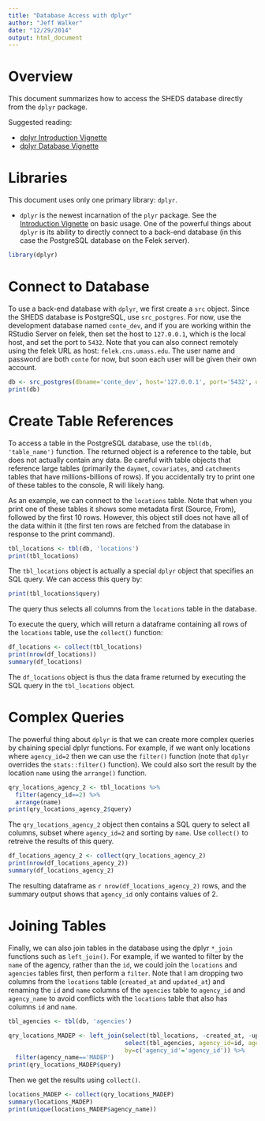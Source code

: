 ```yaml
---
title: "Database Access with dplyr"
author: "Jeff Walker"
date: "12/29/2014"
output: html_document
---
```


# Overview

This document summarizes how to access the SHEDS database directly from the `dplyr` package. 

Suggested reading:

- [dplyr Introduction Vignette](http://cran.r-project.org/web/packages/dplyr/vignettes/introduction.html)
- [dplyr Database Vignette](http://cran.r-project.org/web/packages/dplyr/vignettes/databases.html)

# Libraries

This document uses only one primary library: `dplyr`. 

- `dplyr` is the newest incarnation of the `plyr` package. See the [Introduction Vignette](http://cran.r-project.org/web/packages/dplyr/vignettes/introduction.html) on basic usage. One of the powerful things about `dplyr` is its ability to directly connect to a back-end database (in this case the PostgreSQL database on the Felek server).

```r
library(dplyr)
```

# Connect to Database

To use a back-end database with `dplyr`, we first create a `src` object. Since the SHEDS database is PostgreSQL, use `src_postgres`. For now, use the development database named `conte_dev`, and if you are working within the RStudio Server on felek, then set the host to `127.0.0.1`, which is the local host, and set the port to `5432`. Note that you can also connect remotely using the felek URL as host: `felek.cns.umass.edu`. The user name and password are both `conte` for now, but soon each user will be given their own account.

```r
db <- src_postgres(dbname='conte_dev', host='127.0.0.1', port='5432', user='conte', password='conte')
print(db)
```

# Create Table References

To access a table in the PostgreSQL database, use the `tbl(db, 'table_name')` function. The returned object is a reference to the table, but does not actually contain any data. Be careful with table objects that reference large tables (primarily the `daymet`, `covariates`, and `catchments` tables that have millions-billions of rows). If you accidentally try to print one of these tables to the console, R will likely hang.

As an example, we can connect to the `locations` table. Note that when you print one of these tables it shows some metadata first (Source, From), followed by the first 10 rows. However, this object still does not have all of the data within it (the first ten rows are fetched from the database in response to the print command). 

```r
tbl_locations <- tbl(db, 'locations')
print(tbl_locations)
```

The `tbl_locations` object is actually a special `dplyr` object that specifies an SQL query. We can access this query by:

```r
print(tbl_locations$query)
```

The query thus selects all columns from the `locations` table in the database.

To execute the query, which will return a dataframe containing all rows of the `locations` table, use the `collect()` function:

```r
df_locations <- collect(tbl_locations)
print(nrow(df_locations))
summary(df_locations)
```

The `df_locations` object is thus the data frame returned by executing the SQL query in the `tbl_locations` object.

# Complex Queries

The powerful thing about `dplyr` is that we can create more complex queries by chaining special dplyr functions. For example, if we want only locations where `agency_id=2` then we can use the `filter()` function (note that `dplyr` overrides the `stats::filter()` function). We could also sort the result by the location `name` using the `arrange()` function.

```r
qry_locations_agency_2 <- tbl_locations %>%
  filter(agency_id==2) %>%
  arrange(name)
print(qry_locations_agency_2$query)
```

The `qry_locations_agency_2` object then contains a SQL query to select all columns, subset where `agency_id=2` and sorting by `name`. Use `collect()` to retreive the results of this query.

```r
df_locations_agency_2 <- collect(qry_locations_agency_2)
print(nrow(df_locations_agency_2))
summary(df_locations_agency_2)
```

The resulting dataframe as `r nrow(df_locations_agency_2)` rows, and the summary output shows that `agency_id` only contains values of 2.

# Joining Tables

Finally, we can also join tables in the database using the dplyr `*_join` functions such as `left_join()`. For example, if we wanted to filter by the `name` of the agency, rather than the `id`, we could join the `locations` and `agencies` tables first, then perform a `filter`. Note that I am dropping two columns from the `locations` table (`created_at` and `updated_at`) and renaming the `id` and `name` columns of the `agencies` table to `agency_id` and `agency_name` to avoid conflicts with the `locations` table that also has columns `id` and `name`.

```r
tbl_agencies <- tbl(db, 'agencies')

qry_locations_MADEP <- left_join(select(tbl_locations, -created_at, -updated_at), 
                                 select(tbl_agencies, agency_id=id, agency_name=name), 
                                 by=c('agency_id'='agency_id')) %>%
  filter(agency_name=='MADEP')
print(qry_locations_MADEP$query)
```

Then we get the results using `collect()`.

```r
locations_MADEP <- collect(qry_locations_MADEP)
summary(locations_MADEP)
print(unique(locations_MADEP$agency_name))
```


